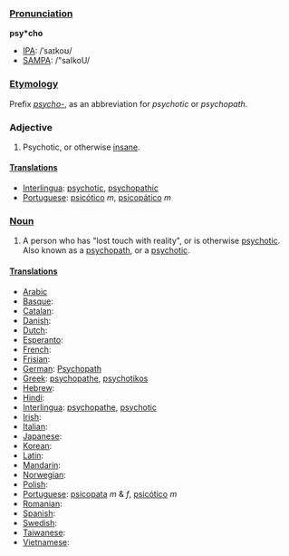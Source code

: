 ===[[Pronunciation]]===

'''psy*cho'''
*[[IPA]]: /ˈsaɪkoʊ/
*[[SAMPA]]: /"saIkoU/
===[[Etymology]]===
Prefix ''[[psycho-]]'', as an abbreviation for ''psychotic'' or ''psychopath''.

===Adjective===

#Psychotic, or otherwise [[insane]].

====[[Translation]]s====
*[[Interlingua]]: [[psychotic]], [[psychopathic]]
*[[Portuguese]]: [[psicótico]] ''m'', [[psicopático]] ''m''
===[[Noun]]===

#A person who has "lost touch with reality", or is otherwise [[psychotic]].  Also known as a [[psychopath]], or a [[psychotic]].

====[[Translation]]s====
*[[Arabic]]
*[[Basque]]:
*[[Catalan]]:
*[[Danish]]:
*[[Dutch]]:
*[[Esperanto]]:
*[[French]]:
*[[Frisian]]:
*[[German]]: [[Psychopath]]
*[[Greek]]: [[psychopathe]], [[psychotikos]]
*[[Hebrew]]:
*[[Hindi]]:
*[[Interlingua]]: [[psychopathe]], [[psychotic]]
*[[Irish]]:
*[[Italian]]:
*[[Japanese]]:
*[[Korean]]:
*[[Latin]]:
*[[Mandarin]]:
*[[Norwegian]]:
*[[Polish]]:
*[[Portuguese]]: [[psicopata]] ''m'' & ''f'', [[psicótico]] ''m''
*[[Romanian]]:
*[[Spanish]]:
*[[Swedish]]:
*[[Taiwanese]]:
*[[Vietnamese]]: